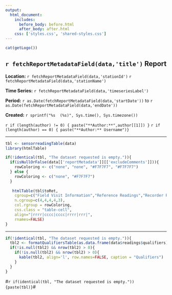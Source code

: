 ```yaml
---
output:
  html_document:
    includes:
      before_body: before.html
      after_body: after.html
    css: ['styles.css', 'shared-styles.css']
---
```


<div class="header">
<div>
<div class="header-logo">
```r
cat(getLogo())
```
</div>
<div class="header-title">
## `r fetchReportMetadataField(data,'title')` Report
</div>
</div>
<div class="header-labels">
<div class="header-col-left">
**Location:**  `r fetchReportMetadataField(data,'stationId')` `r fetchReportMetadataField(data,'stationName')`

**Time Series:** `r fetchReportMetadataField(data,'timeseriesLabel')`
</div>
<div class="header-col-right">
**Period:**  `r as.Date(fetchReportMetadataField(data,'startDate'))` to `r as.Date(fetchReportMetadataField(data,'endDate'))`

**Created:**  `r sprintf("%s  (%s)", Sys.time(), Sys.timezone())`

`r if (length(author) != 0) { paste("**Author:**",author[[1]]) }`
`r if (length(author) == 0) { paste("**Author:** Username")}`
</div>
</div>
</div>

***
   
```r
tbl <- sensorreadingTable(data)
library(htmlTable)

if(!identical(tbl, "The dataset requested is empty.")){
  if(isNullOrFalse(data[['reportMetadata']][['excludeComments']])){
    rowColoring <- c("none", "none", "#F7F7F7", "#F7F7F7")
  } else {
    rowColoring <- c("none", "#F7F7F7")
  }
  
   htmlTable(tbl$toRet, 
    cgroup=c("Field Visit Information","Reference Readings","Recorder Readings","Correction Information","Nearest IV"),
    n.cgroup=c(4,4,4,4,3),
    col.rgroup = rowColoring, 
    css.class = "table-cell",
    align="|rrrr|cccc|cccc|rrrr|rrr|",
    rnames=FALSE)
}

```

***

```r
if(!identical(tbl, "The dataset requested is empty.")){
  tbl2 <- formatQualifiersTable(as.data.frame(data$readings$qualifiers))
  if(!is.null(tbl2) && nrow(tbl2) > 0){
    if(!is.null(tbl2) && nrow(tbl2) > 0){
      kable(tbl2, align='l', row.names=FALSE, caption = "Qualifiers")
    }
  }
}
```

#`r if(identical(tbl, "The dataset requested is empty.")) {paste(tbl)}`#
